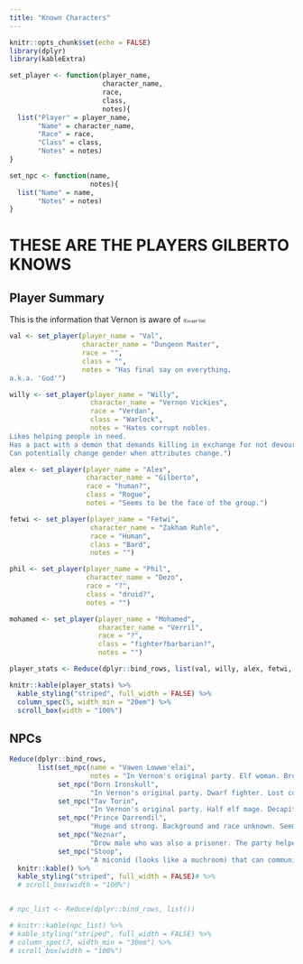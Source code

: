```yaml
---
title: "Known Characters"
---
```



```r
knitr::opts_chunk$set(echo = FALSE)
library(dplyr)
library(kableExtra)
```

```r
set_player <- function(player_name,
                       character_name,
                       race,
                       class,
                       notes){
  list("Player" = player_name,
       "Name" = character_name,
       "Race" = race,
       "Class" = class,
       "Notes" = notes)
}

set_npc <- function(name,
                    notes){
  list("Name" = name,
       "Notes" = notes)
}
```

# THESE ARE THE PLAYERS GILBERTO KNOWS

## Player Summary

This is the information that Vernon is aware of <span style="font-size:0.5em;">*(Except Val)*</span>
```r
val <- set_player(player_name = "Val",
                  character_name = "Dungeon Master",
                  race = "",
                  class = "",
                  notes = "Has final say on everything.  
a.k.a. 'God'") 

willy <- set_player(player_name = "Willy",
                    character_name = "Vernon Vickies",
                    race = "Verdan",
                    class = "Warlock",
                    notes = "Hates corrupt nobles.  
Likes helping people in need.   
Has a pact with a demon that demands killing in exchange for not devouring his soul. The demon also bestows magical powers.  
Can potentially change gender when attributes change.")

alex <- set_player(player_name = "Alex",
                   character_name = "Gilberto",
                   race = "human?",
                   class = "Rogue",
                   notes = "Seems to be the face of the group.")

fetwi <- set_player(player_name = "Fetwi",
                    character_name = "Zakham Ruhle",
                    race = "Human",
                    class = "Bard",
                    notes = "")

phil <- set_player(player_name = "Phil",
                   character_name = "Dezo",
                   race = "?",
                   class = "druid?",
                   notes = "")

mohamed <- set_player(player_name = "Mohamed",
                      character_name = "Verril",
                      race = "?",
                      class = "fighter?barbarian?",
                      notes = "")

player_stats <- Reduce(dplyr::bind_rows, list(val, willy, alex, fetwi, phil, mohamed))

knitr::kable(player_stats) %>% 
  kable_styling("striped", full_width = FALSE) %>% 
  column_spec(5, width_min = "20em") %>% 
  scroll_box(width = "100%")
```


## NPCs
```r
Reduce(dplyr::bind_rows, 
       list(set_npc(name = "Vawen Lowwe'elai",
                    notes = "In Vernon's original party. Elf woman. Broke her leg in the carriage carnage. Needs help moving, being carried by Prince Darrendil."),
            set_npc("Dorn Ironskull",
                    "In Vernon's original party. Dwarf fighter. Lost conciousness in the carriage carnage from a head wound. Doesn't talk much. Something happeend between him and Gilberto in the fog, but he doesn't seem to be holding a grudge."),
            set_npc("Tav Torin",
                    "In Vernon's original party. Half elf mage. Decapitated during the carriage carnage."),
            set_npc("Prince Darrendil",
                    "Huge and strong. Background and race unknown. Seems intelligent and polite. Is carrying Vawen because of her leg, without complaint. Seems like a good fellow."),
            set_npc("Neznar",
                    "Drow male who was also a prisoner. The party helped him escape so he is helping them get where they need to go. Doesn't say a lot. Wants us to get rid of Vawen because \"she's a liability\". He has a mark on the side of his head that looks like a series of moles or some kind of infection that was left untreated, I'm not sure. He also mutters to himself a lot. I can't tell if he's a it unhinged or just odd. I believe him when he sas he will take us where we're going, Neverlight Grove."),
            set_npc("Stoop",
                    "A miconid (looks like a muchroom) that can communicate telepathically with the party. It seems very friendly and we are trying to bring it home to Neverlight Grove, in the underdark. I don't know where it came from but it sounds like it was 'born' recently in the drow camp."))) %>% 
  knitr::kable() %>% 
  kable_styling("striped", full_width = FALSE)# %>%
  # scroll_box(width = "100%")


# npc_list <- Reduce(dplyr::bind_rows, list())

# knitr::kable(npc_list) %>% 
# kable_styling("striped", full_width = FALSE) %>% 
# column_spec(7, width_min = "30em") %>% 
# scroll_box(width = "100%")
```